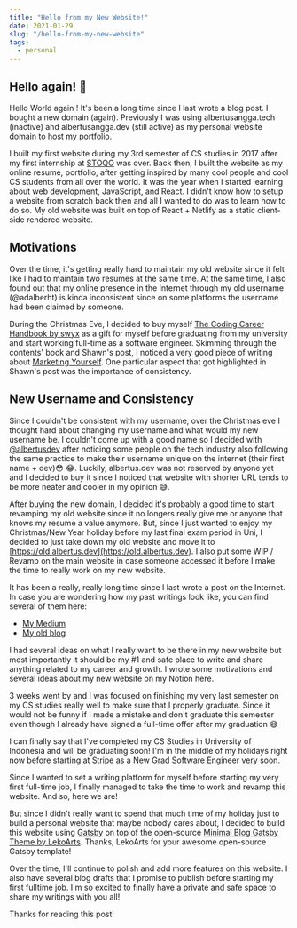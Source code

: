 ```yaml
---
title: "Hello from my New Website!"
date: 2021-01-29
slug: "/hello-from-my-new-website"
tags:
  - personal
---
```


## Hello again! 👋

Hello World again ! It's been a long time since I last wrote a blog post.
I bought a new domain (again). Previously I was using albertusangga.tech (inactive) and albertusangga.dev (still active) as my personal website domain to host my portfolio.

I built my first website during my 3rd semester of CS studies in 2017 after my first internship at [STOQO](https://www.stoqo.com) was over.
Back then, I built the website as my online resume, portfolio, after getting inspired by many cool people and cool CS students from all over the world.
It was the year when I started learning about web development, JavaScript, and React.
I didn't know how to setup a website from scratch back then and all I wanted to do was to learn how to do so.
My old website was built on top of React + Netlify as a static client-side rendered website.

## Motivations

Over the time, it's getting really hard to maintain my old website since it felt like I had to maintain two resumes at the same time.
At the same time, I also found out that my online presence in the Internet through my old username (@adalberht) is kinda inconsistent since on some platforms the username had been claimed by someone.

During the Christmas Eve, I decided to buy myself [The Coding Career Handbook by swyx](https://www.learninpublic.org/) as a gift for myself before graduating from my university and start working full-time
as a software engineer. Skimming through the contents' book and Shawn's post, I noticed a very good piece of writing about [Marketing Yourself](https://www.swyx.io/marketing-yourself/). One particular aspect
that got highlighted in Shawn's post was the importance of consistency.

## New Username and Consistency

Since I couldn't be consistent with my username, over the Christmas eve I thought hard about changing my username and what would my new username be.
I couldn't come up with a good name so I decided with [@albertusdev](https://twitter.com/@albertusdev) after noticing some people on the tech industry
also following the same practice to make their username unique on the internet (their first name + dev)😳 😂.
Luckily, albertus.dev was not reserved by anyone yet and I decided to buy it since I noticed that website with shorter URL tends to be more neater and cooler in my opinion 😅.

After buying the new domain, I decided it's probably a good time to start revamping my old website since it no longers really give me or anyone that knows my resume a value anymore.
But, since I just wanted to enjoy my Christmas/New Year holiday before my last final exam period in Uni, I decided to just take down my old website and move it to [https://old.albertus.dev](https://old.albertus.dev).
I also put some WIP / Revamp on the main website in case someone accessed it before I make the time to really work on my new website.

It has been a really, really long time since I last wrote a post on the Internet. In case you are wondering how my past writings look like, you can find several of them here:

- [My Medium](https://medium.com/@albertusdev)
- [My old blog](https://old-blog.albertus.dev)

I had several ideas on what I really want to be there in my new website but most importantly it should be my #1 and safe place to write and share anything related to my career and growth.
I wrote some motivations and several ideas about my new website on my Notion here.

3 weeks went by and I was focused on finishing my very last semester on my CS studies really well to make sure that I properly graduate. Since it would not be funny if I made a mistake and don't graduate this semester
even though I already have signed a full-time offer after my graduation 😅

I can finally say that I've completed my CS Studies in University of Indonesia and will be graduating soon!
I'm in the middle of my holidays right now before starting at Stripe as a New Grad Software Engineer very soon.

Since I wanted to set a writing platform for myself before starting my very first full-time job, I finally managed to take the time to work and revamp this website.
And so, here we are!

But since I didn't really want to spend that much time of my holiday just to build a personal website that maybe nobody cares about,
I decided to build this website using [Gatsby](https://www.gatsbyjs.com/) on top of the open-source [Minimal Blog Gatsby Theme by LekoArts](https://github.com/LekoArts/gatsby-themes/tree/master/themes/gatsby-theme-minimal-blog).
Thanks, LekoArts for your awesome open-source Gatsby template!

Over the time, I'll continue to polish and add more features on this website.
I also have several blog drafts that I promise to publish before starting my first fulltime job.
I'm so excited to finally have a private and safe space to share my writings with you all!

Thanks for reading this post!
